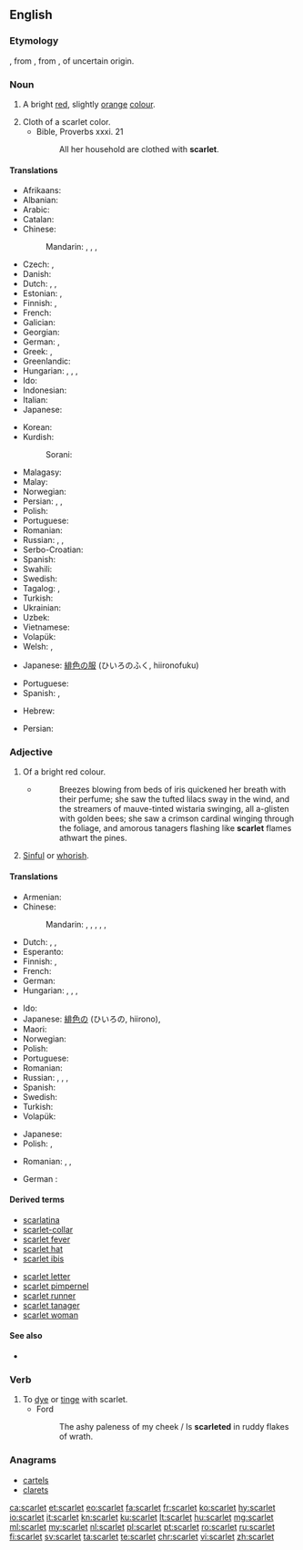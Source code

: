 {{also|Scarlet|Scarlett}}
==English==
{{wikipedia|Scarlet (color)}}

===Etymology===
{{etyl|fro|en}} {{term|escarlate|lang=fro||a type of cloth}}, from {{etyl|ML.|en}} {{term|scarlatum||scarlet cloth|lang=la}}, from {{etyl|fa|en}} {{term|سقرلات|tr=saqerlât||a warm woollen cloth|lang=fa}}, of uncertain origin.

===Noun===
{{en-noun}}

# A bright [[red]], slightly [[orange]] [[color|colour]].
#: {{color panel|FF2400}}
# Cloth of a scarlet color.
#* Bible, Proverbs xxxi. 21
#*: All her household are clothed with '''scarlet'''.

====Translations====
{{trans-top|colour}}
* Afrikaans: {{t|af|bloedrooi}}
* Albanian: {{t|sq|ngjyrë alle}}
* Arabic: {{t|ar|قِرْمِزِيّ}}
* Catalan: {{t|ca|escarlata}}
* Chinese:
*: Mandarin: {{t+|cmn|深紅色|sc=Hani}}, {{t|cmn|深红色|tr=shēnhóngsè|sc=Hani}}, {{t|cmn|緋紅|sc=Hani}}, {{t+|cmn|绯红|tr=fēihóng|sc=Hani}}
* Czech: {{t|cs|šarlatová barva}}, {{t|cs|purpur}}
* Danish: {{t|da|skarlagen|n}}
* Dutch: {{t+|nl|scharlaken|n}}, {{t+|nl|scharlakenrood|n}}, {{t+|nl|vuurrood|n}}
* Estonian: {{t|et|sarlakpunane}}, {{t|et|ergav}}
* Finnish: {{t|fi|helakanpunainen}}, {{t+|fi|tulipunainen}}
* French: {{t+|fr|écarlate}}
* Galician: {{t+|gl|escarlata}}
* Georgian: {{t+|ka|ალისფერი}}
* German: {{t|de|Scharlachrot|n}}, {{t+|de|Scharlach|m}}
* Greek: {{t+|el|κόκκινος|m}}, {{t+|el|σκαρλάτος}}
* Greenlandic: {{t|kl|aappallarissoq}}
* Hungarian: {{t+|hu|skarlát}}, {{t+|hu|skarlátpiros}}, {{t+|hu|skarlátvörös}}, {{t|hu|élénkvörös}}
* Ido: {{t+|io|skarlato}}
* Indonesian: {{t+|id|merah tua}}
* Italian: {{t+|it|scarlatto}}
* Japanese: {{t|ja|緋色|tr=ひいろ, hiiro}}
{{trans-mid}}
* Korean: {{t|ko|스칼렛|tr=seukalres|sc=Hang}}
* Kurdish:
*: Sorani: {{t+|ku|ئاڵ|tr=al|sc=ku-Arab}}
* Malagasy: {{t+|mg|dorehitra}}
* Malay: {{t+|ms|merah}}
* Norwegian: {{t|no|skarlagen|n}}
* Persian: {{t|fa|اشکرلاط|tr=eškarlât|sc=fa-Arab}}, {{t|fa|سقرلات|tr=saqerlât|sc=fa-Arab}}, {{t+|fa|آل|tr=âl|sc=fa-Arab}}
* Polish: {{t|pl|szkarłat|m}}
* Portuguese: {{t+|pt|escarlate|m}}
* Romanian: {{t+|ro|stacojiu|n}}
* Russian: {{t+|ru|а́лый}}, {{t+|ru|багро́вый}}, {{t+|ru|багря́ный}}
* Serbo-Croatian: {{t+|sh|crven}}
* Spanish: {{t+|es|escarlata|f}}
* Swahili: {{t+|sw|nyekundu}}
* Swedish: {{t+|sv|scharlakansrött}}
* Tagalog: {{t|tl|iskarlata}}, {{t|tl|eskarlata}}
* Turkish: {{t+|tr|kızıl}}
* Ukrainian: {{t|uk|яскраво-червоний|tr=jaskravo-červonyj}}
* Uzbek: {{t|uz|qizil rang}}
* Vietnamese: {{t|vi|đ​ỏ}}
* Volapük: {{t|vo|skarlataköl}}
* Welsh: {{t+|cy|coch}}, {{t|cy|ysgarlad}}
{{trans-bottom}}

{{trans-top|cloth}}
* Japanese: [[緋色]]の[[服]] (ひいろのふく, hiironofuku)
{{trans-mid}}
* Portuguese: {{t+|pt|escarlate|m}}
* Spanish: {{t+|es|escarlata|f}}, {{t|es|escarlatina|f}}
{{trans-bottom}}

{{checktrans-top}}
* Hebrew: {{t-check|he|שָׁנִי|m}}
{{trans-mid}}
* Persian: {{t-check|fa|پارچه مخمل}}
{{trans-bottom}}

===Adjective===
{{en-adj}}

# Of a bright red colour.
#* {{RQ:Chmbrs YngrSt|V}}
#*: Breezes blowing from beds of iris quickened her breath with their perfume; she saw the tufted lilacs sway in the wind, and the streamers of mauve-tinted wistaria swinging, all a-glisten with golden bees; she saw a crimson cardinal winging through the foliage, and amorous tanagers flashing like '''scarlet''' flames athwart the pines.
# [[sinful|Sinful]] or [[whorish]].
#: {{ux|en|a '''scarlet''' woman}}

====Translations====
{{trans-top|colour}}
* Armenian: {{t+|hy|ալ}}
* Chinese:
*: Mandarin: {{t|cmn|緋紅色|sc=Hani}}, {{t|cmn|绯红色|tr=fēihóngsè|sc=Hani}}, {{t+|cmn|深紅色|sc=Hani}}, {{t|cmn|深红色|tr=shēnhóngsè|sc=Hani}}, {{t+|cmn|猩紅色|sc=Hani}}, {{t|cmn|猩红色|tr=xīnghóngsè|sc=Hani}}
* Dutch: {{t+|nl|scharlaken|n}}, {{t+|nl|scharlakenrood|n}}, {{t+|nl|vuurrood|n}}
* Esperanto: {{t|eo|skarlata}}
* Finnish: {{t|fi|helakanpunainen}}, {{t+|fi|tulipunainen}}
* French: {{t+|fr|écarlate}}
* German: {{t|de|scharlachrot}}
* Hungarian: {{t+|hu|skarlát}}, {{t+|hu|skarlátpiros}}, {{t+|hu|skarlátvörös}}, {{t|hu|élénkvörös}}
{{trans-mid}}
* Ido: {{t+|io|skarlata}}
* Japanese: [[緋色]]の (ひいろの, hiirono), {{t|ja|緋色|tr=ひいろの, hiiro no|alt=緋色の|sc=Jpan}}
* Maori: {{t|mi|ngangana}}
* Norwegian: {{t|no|skarlagen}}
* Polish: {{t+|pl|szkarłatny}}
* Portuguese: {{t+|pt|escarlate}}
* Romanian: {{t+|ro|stacojiu}}
* Russian: {{t+|ru|а́лый}}, {{t+|ru|багро́вый}}, {{t+|ru|багря́ный}}, {{t+|ru|пунцо́вый}}
* Spanish: {{t+|es|escarlata|m|f}}
* Swedish: {{t+|sv|scharlakansröd}}
* Turkish: {{t+|tr|kızıl}}
* Volapük: {{t|vo|skarlatakölik}}
{{trans-bottom}}

{{trans-top|sinful}}
* Japanese: {{t|ja|性的にみだらな|tr=せいてきにみだらな, seiteki ni midarana}}
* Polish: {{t+|pl|grzeszny}}, {{t+|pl|nierządny}}
{{trans-mid}}
* Romanian: {{t|ro|desfrânat}}, {{t+|ro|stricat}}, {{t+|ro|dezmățat}}
{{trans-bottom}}

{{checktrans-top}}
* German : {{t-check|de|scharlach}}
{{trans-mid}}
{{trans-bottom}}

====Derived terms====
{{top2}}
* [[scarlatina]]
* [[scarlet-collar]]
* [[scarlet fever]]
* [[scarlet hat]]
* [[scarlet ibis]]
{{mid2}}
* [[scarlet letter]]
* [[scarlet pimpernel]]
* [[scarlet runner]]
* [[scarlet tanager]]
* [[scarlet woman]]
{{bottom}}

====See also====
* {{list:reds/en}}

===Verb===
{{en-verb}}

# To [[dye]] or [[tinge]] with scarlet.
#* Ford
#*: The ashy paleness of my cheek / Is '''scarleted''' in ruddy flakes of wrath.

===Anagrams===
* [[cartels#English|cartels]]
* [[clarets#English|clarets]]

[[ca:scarlet]]
[[et:scarlet]]
[[eo:scarlet]]
[[fa:scarlet]]
[[fr:scarlet]]
[[ko:scarlet]]
[[hy:scarlet]]
[[io:scarlet]]
[[it:scarlet]]
[[kn:scarlet]]
[[ku:scarlet]]
[[lt:scarlet]]
[[hu:scarlet]]
[[mg:scarlet]]
[[ml:scarlet]]
[[my:scarlet]]
[[nl:scarlet]]
[[pl:scarlet]]
[[pt:scarlet]]
[[ro:scarlet]]
[[ru:scarlet]]
[[fi:scarlet]]
[[sv:scarlet]]
[[ta:scarlet]]
[[te:scarlet]]
[[chr:scarlet]]
[[vi:scarlet]]
[[zh:scarlet]]